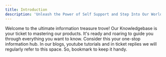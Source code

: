 ```yaml
---
title: Introduction
description: 'Unleash the Power of Self Support and Step Into Our World-Class Knowledgebase!'
---
```


Welcome to the ultimate information treasure trove! Our Knowledgebase is your ticket to mastering our products. It's ready and roaring to guide you through everything you want to know. Consider this your one-stop information hub. In our blogs, youtube tutorials and in ticket replies we will regularly refer to this space. So, bookmark to keep it handy.